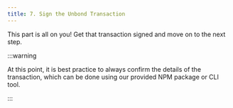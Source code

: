 ```yaml
---
title: 7. Sign the Unbond Transaction
---
```


This part is all on you! Get that transaction signed and move on to the next step.

:::warning

At this point, it is best practice to always confirm the details of the transaction, which can be done using our provided NPM package or CLI tool.

:::
